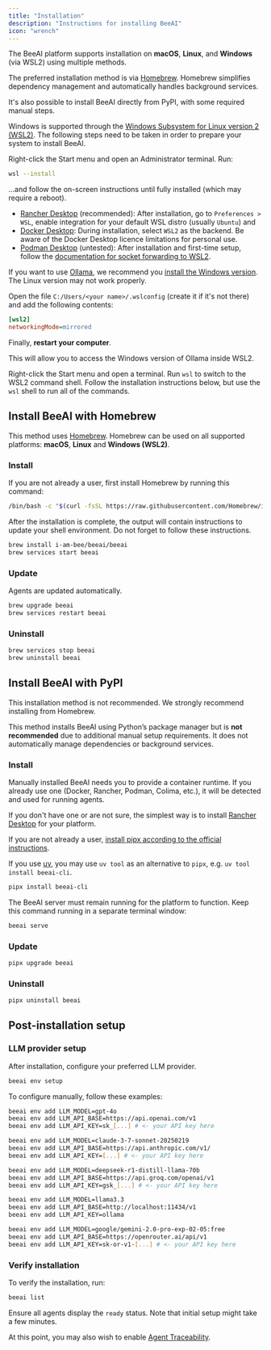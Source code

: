 ```yaml
---
title: "Installation"
description: "Instructions for installing BeeAI"
icon: "wrench"
---
```


The BeeAI platform supports installation on **macOS**, **Linux**, and **Windows** (via WSL2) using multiple methods.

The preferred installation method is via [Homebrew](https://brew.sh/). Homebrew simplifies dependency management and automatically handles background services.

It's also possible to install BeeAI directly from PyPI, with some required manual steps.

<Accordion title="Windows (WSL2) setup instructions">

Windows is supported through the [Windows Subsystem for Linux version 2 (WSL2)](https://learn.microsoft.com/en-us/windows/wsl/install). The following steps need to be taken in order to prepare your system to install BeeAI.

<Steps>
<Step title="Set up WSL2">

Right-click the Start menu and open an Administrator terminal. Run:

```sh
wsl --install
```

...and follow the on-screen instructions until fully installed (which may require a reboot).

</Step>
<Step title="Set up a container runtime">

- [Rancher Desktop](https://rancherdesktop.io/) (recommended): After installation, go to `Preferences > WSL`, enable integration for your default WSL distro (usually `Ubuntu`) and 
- [Docker Desktop](https://docs.docker.com/desktop/setup/install/windows-install/): During installation, select `WSL2` as the backend. Be aware of the Docker Desktop licence limitations for personal use.
- [Podman Desktop](https://podman-desktop.io/) (untested): After installation and first-time setup, follow the [documentation for socket forwarding to WSL2](https://podman-desktop.io/docs/podman/accessing-podman-from-another-wsl-instance).

</Step>
<Step title="Optional: Set up Ollama">

If you want to use [Ollama](https://ollama.com/), we recommend you [install the Windows version](https://ollama.com/download/windows). The Linux version may not work properly.

Open the file `C:/Users/<your name>/.wslconfig` (create it if it's not there) and add the following contents:

```ini
[wsl2]
networkingMode=mirrored
```

Finally, **restart your computer**.

This will allow you to access the Windows version of Ollama inside WSL2.

</Step>
<Step title="Open WSL2">

Right-click the Start menu and open a terminal. Run `wsl` to switch to the WSL2 command shell. Follow the installation instructions below, but use the `wsl` shell to run all of the commands.

</Step>
</Steps>
</Accordion>

<Tabs>
<Tab title="Homebrew (recommended)">

## Install BeeAI with Homebrew

This method uses [Homebrew](https://brew.sh/). Homebrew can be used on all supported platforms: **macOS**, **Linux** and **Windows (WSL2)**.

### Install

<Steps>
<Step title="Set-up Homebrew">

If you are not already a user, first install Homebrew by running this command:

```bash
/bin/bash -c "$(curl -fsSL https://raw.githubusercontent.com/Homebrew/install/HEAD/install.sh)"
```

<Warning>After the installation is complete, the output will contain instructions to update your shell environment. Do not forget to follow these instructions.</Warning>
</Step>
<Step title="Install BeeAI">

```sh
brew install i-am-bee/beeai/beeai
brew services start beeai
```

</Step>
</Steps>

### Update

<Note>Agents are updated automatically.</Note>

```sh
brew upgrade beeai
brew services restart beeai
```

### Uninstall

```sh
brew services stop beeai
brew uninstall beeai
```

</Tab>
<Tab title="PyPI">

## Install BeeAI with PyPI

<Warning>This installation method is not recommended. We strongly recommend installing from Homebrew.</Warning>

This method installs BeeAI using Python’s package manager but is **not recommended** due to additional manual setup requirements. It does not automatically manage dependencies or background services.

### Install

<Steps>
<Step title="Install a container runtime">

Manually installed BeeAI needs you to provide a container runtime. If you already use one (Docker, Rancher, Podman, Colima, etc.), it will be detected and used for running agents.

If you don't have one or are not sure, the simplest way is to install [Rancher Desktop](https://rancherdesktop.io/) for your platform.

</Step>
<Step title="Install pipx">

If you are not already a user, [install pipx according to the official instructions](https://pipx.pypa.io/stable/installation/#installing-pipx).

<Tip>

If you use [uv](https://docs.astral.sh/uv/), you may use `uv tool` as an alternative to `pipx`, e.g. `uv tool install beeai-cli`.

</Tip>

</Step>
<Step title="Install BeeAI">

```sh
pipx install beeai-cli
```

</Step>
<Step title="Run the BeeAI server">

The BeeAI server must remain running for the platform to function. Keep this command running in a separate terminal window:

```sh
beeai serve
```

</Step>
</Steps>

### Update

```sh
pipx upgrade beeai
```

### Uninstall

```sh
pipx uninstall beeai
```

</Tab>
</Tabs>

## Post-installation setup

### LLM provider setup

After installation, configure your preferred LLM provider.

<Tabs>
<Tab title="Interactive setup">

```sh
beeai env setup
```

</Tab>
<Tab title="Manual setup">

To configure manually, follow these examples:

<AccordionGroup>
<Accordion title="OpenAI">

```bash
beeai env add LLM_MODEL=gpt-4o
beeai env add LLM_API_BASE=https://api.openai.com/v1
beeai env add LLM_API_KEY=sk_[...] # <- your API key here
```

</Accordion>
<Accordion title="Anthropic">

```bash
beeai env add LLM_MODEL=claude-3-7-sonnet-20250219
beeai env add LLM_API_BASE=https://api.anthropic.com/v1/
beeai env add LLM_API_KEY=[...] # <- your API key here
```

</Accordion>
<Accordion title="Groq">

```bash
beeai env add LLM_MODEL=deepseek-r1-distill-llama-70b
beeai env add LLM_API_BASE=https://api.groq.com/openai/v1
beeai env add LLM_API_KEY=gsk_[...] # <- your API key here
```

</Accordion>
<Accordion title="Ollama">

```bash
beeai env add LLM_MODEL=llama3.3
beeai env add LLM_API_BASE=http://localhost:11434/v1
beeai env add LLM_API_KEY=ollama
```

</Accordion>
<Accordion title="OpenRouter">

```bash
beeai env add LLM_MODEL=google/gemini-2.0-pro-exp-02-05:free
beeai env add LLM_API_BASE=https://openrouter.ai/api/v1
beeai env add LLM_API_KEY=sk-or-v1-[...] # <- your API key here
```

</Accordion>
</AccordionGroup>


</Tab>
</Tabs>

### Verify installation

To verify the installation, run:

```sh
beeai list
```

Ensure all agents display the `ready` status. Note that initial setup might take a few minutes.

At this point, you may also wish to enable [Agent Traceability](/observability/agents-traceability).
